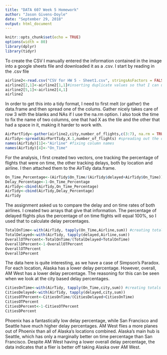 ---
title: "DATA 607 Week 5 Homework"
author: "Jason Givens-Doyle"
date: "September 29, 2018"
output: html_document
---

```{r setup, include=FALSE}
knitr::opts_chunk$set(echo = TRUE)
options(width = 80)
library(dplyr)
library(tidyr)
```

To create the CSV I manually entered the information contained in the image into a google sheets file and downloaded it as a .csv.  I start by reading in the .csv file

```{r}
airline2<-read.csv("CSV for HW 5 - Sheet1.csv", stringsAsFactors = FALSE)
airline2[2,1]<-airline2[1,1]#inserting duplicate values so that I can use gather without a problem
airline2[5,1]<-airline2[4,1]
airline2
```

In order to get this into a tidy format, I need to first melt (or gather) the data.frame and then spread one of the colums.  Gather nicely takes care of row 3 with the blanks and NAs if I use the na.rm option.  I also took the time to fix the name of two columns, one that had X as the tile and the other that had a space in it, making it harder to work with.

```{r}
AirPartTidy<-gather(airline2,city,number_of_flights,c(3:7), na.rm = TRUE) #melting it all together
AirTidy<-spread(AirPartTidy,X.1,number_of_flights) #spreading out the on time/delayed part into two columns for easy use
names(AirTidy)[1]<-"Airline" #fixing column names
names(AirTidy)[4]<-"On_Time"
```

For the analysis, I first created two vectors, one tracking the percentage of flights that were on time, the other tracking delays, both by location and airline.  I then attached them to the AirTidy data.frame.

```{r}
On_Time_Percentage<-(AirTidy$On_Time/(AirTidy$delayed+AirTidy$On_Time))  
Delay_Percentage<-1-On_Time_Percentage
AirTidy<-cbind(AirTidy,On_Time_Percentage)
AirTidy<-cbind(AirTidy,Delay_Percentage)
AirTidy
```

The assignment asked us to compare the delay and on time rates of both airlines.  I created two arrays that give that information.  The percentage of delayed flights plus the percentage of on time flights will equal 100%, so I used that to calculate delay percentages.

```{r}
TotalOnTime<-with(AirTidy, tapply(On_Time,Airline,sum)) #creating totals of on time and delayed for each airline to compare them
TotalDelayed<-with(AirTidy, tapply(delayed,Airline,sum))
OverallOTPercent<-TotalOnTime/(TotalDelayed+TotalOnTime)
OverallDPercent<-1-OverallOTPercent
OverallOTPercent
OverallDPercent
```

The data here is quite interesting, as we have a case of Simpson's Paradox.  For each location, Alaska has a lower delay percentage.  However, overall, AM West has a lower delay percentage.  The reasoning for this can be seen when we look at the city based delay percentages.

```{r}
CitiesOnTime<-with(AirTidy, tapply(On_Time,city,sum)) #creating totals for cities instead of airlines
CitiesDelayed<-with(AirTidy, tapply(delayed,city,sum))
CitiesOTPercent<-CitiesOnTime/(CitiesDelayed+CitiesOnTime)
CitiesOTPercent
CitiesDPercent<-1-CitiesOTPercent
CitiesDPercent
```

Phoenix has a fantastically low delay percentage, while San Francisco and Seattle have much higher delay percentages.  AM West flies a more planes out of Phoenix than all of Alaska's locations combined.  Alaska's main hub is Seattle, which has only a marginally better on time percentage than San Francisco.  Despite AM West having a lower overall delay percentage, the data indicates that a flier is better off taking Alaska over AM West.